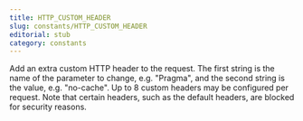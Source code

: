 ```yaml
---
title: HTTP_CUSTOM_HEADER
slug: constants/HTTP_CUSTOM_HEADER
editorial: stub
category: constants
---
```


<LSLConstant
	name="HTTP_CUSTOM_HEADER"
	type="integer"
	value="5"
/>

Add an extra custom HTTP header to the request. The first string is the name of the parameter to change, e.g. &quot;Pragma&quot;, and the second string is the value, e.g. &quot;no-cache&quot;. Up to 8 custom headers may be configured per request. Note that certain headers, such as the default headers, are blocked for security reasons.
